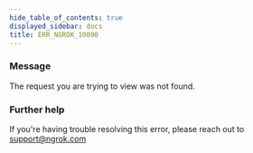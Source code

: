 ```yaml
---
hide_table_of_contents: true
displayed_sidebar: docs
title: ERR_NGROK_10090
---
```




### Message

The request you are trying to view was not found.

<ErrorDetails error="err_ngrok_10090" />

### Further help

If you're having trouble resolving this error, please reach out to [support@ngrok.com](mailto:support@ngrok.com?subject=Help%20with%20ERR_NGROK_10090)
